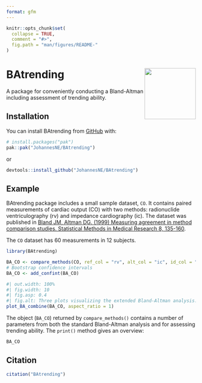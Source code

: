 ```yaml
---
format: gfm
---
```


<!-- README.md is generated from README.Rmd. Please edit that file -->

```r
knitr::opts_chunk$set(
  collapse = TRUE,
  comment = "#>",
  fig.path = "man/figures/README-"
)
```

# BAtrending <img src="man/figures/logo.png" align="right" height="136" alt="" />

<!-- badges: start -->
<!-- badges: end -->

A package for conveniently conducting a Bland-Altman including assessment of trending ability.

## Installation

You can install BAtrending from [GitHub](https://github.com/) with:

``` r
# install.packages("pak")
pak::pak("JohannesNE/BAtrending")
```

or 

``` r
devtools::install_github("JohannesNE/BAtrending")
```

## Example

BAtrending package includes a small sample dataset, `CO`. It contains paired measurements of cardiac output (CO) with two methods: radionuclide ventriculography (rv) and impedance cardiography (ic). The dataset was published in [Bland JM, Altman DG. (1999) Measuring agreement in method comparison studies. Statistical Methods in Medical Research 8, 135-160](https://doi.org/10.1177/096228029900800204).

The `CO` dataset has 60 measurements in 12 subjects.

```r
library(BAtrending)

BA_CO <- compare_methods(CO, ref_col = "rv", alt_col = "ic", id_col = "sub")
# Bootstrap confidence intervals
BA_CO <- add_confint(BA_CO)
```

```r
#| out.width: 100%
#| fig.width: 10
#| fig.asp: 0.4
#| fig.alt: Three plots visualizing the extended Bland-Altman analysis.
plot_BA_combine(BA_CO, aspect_ratio = 1)
```

The object (`BA_CO`) returned by `compare_methods()` contains a number of parameters from both the standard Bland-Altman analysis and for assessing trending ability. The `print()` method gives an overview: 

```r
BA_CO
```

## Citation

```r
citation("BAtrending")
```
